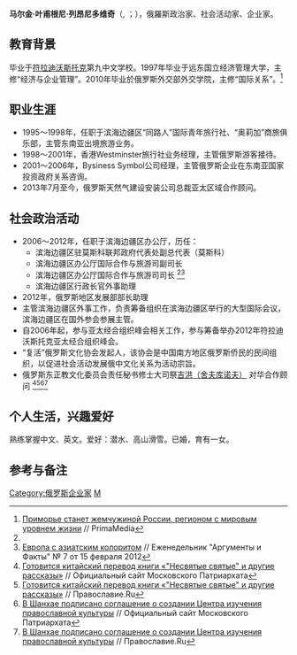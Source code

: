 '''马尔金·叶甫根尼·列昂尼多维奇'''（{{lang-ru|'''Евгений Леонидович Маркин'''}}, {{lang-en|'''Evgeny Markin'''}}；{{bd|1975年|1月20日}}），俄羅斯政治家、社会活动家、企业家。

== 教育背景 ==
毕业于[[海參崴|符拉迪沃斯托克]]第九中文学校。1997年毕业于远东国立经济管理大学，主修“经济与企业管理”。2010年毕业於俄罗斯外交部外交学院，主修“国际关系”。<ref name="PrimaMedia">[http://primamedia.ru/news/11.05.2012/205165/primore-stanet-zhemchuzhinoy-rossii-regionom-s-mirovim-urovnem-zhizni---evgeniy-.html Приморье станет жемчужиной России, регионом с мировым уровнем жизни] {{Wayback|url=http://primamedia.ru/news/11.05.2012/205165/primore-stanet-zhemchuzhinoy-rossii-regionom-s-mirovim-urovnem-zhizni---evgeniy-.html |date=20140714131408 }} // PrimaMedia</ref>

== 职业生涯 ==
* 1995～1998年，任职于滨海边疆区“同路人”国际青年旅行社、“奥莉加”商旅俱乐部，主管东南亚出境旅游业务。
* 1998～2001年，香港Westminster旅行社业务经理，主管俄罗斯游客接待。
* 2001～2006年，Bysiness Symbol公司经理，主管俄罗斯企业在东南亚国家投资政府关系咨询。
* 2013年7月至今，俄罗斯天然气建设安装公司总裁亚太区域合作顾问。

== 社会政治活动 == 
* 2006～2012年，任职于滨海边疆区办公厅，历任：
** 滨海边疆区驻莫斯科联邦政府代表处副总代表（莫斯科）
** 滨海边疆区办公厅国际合作与旅游司副司长
** 滨海边疆区办公厅国际合作与旅游司司长 <ref name="PrimaMedia" /><ref name="Аргументы и Факты">[http://www.vl.aif.ru/culture/art/56167 Европа с азиатским колоритом] {{Wayback|url=http://www.vl.aif.ru/culture/art/56167 |date=20210304044731 }} //  Еженедельник "Аргументы и Факты" № 7 от 15 февраля 2012</ref>
** 滨海边疆区行政长官外事助理
* 2012年，俄罗斯地区发展部部长助理
* 主管滨海边疆区外事工作，负责筹备组织在滨海边疆区举行的大型国际会议，滨海边疆区在国外参会参展主管。
* 自2006年起，参与亚太经合组织峰会相关工作，参与筹备举办2012年符拉迪沃斯托克亚太经合组织峰会。
* “复活”俄罗斯文化协会发起人，该协会是中国南方地区俄罗斯侨民的民间组织，以促进社会活动发展俄中文化关系为活动宗旨。
* 俄罗斯东正教文化委员会责任秘书修士大司祭[https://ru.wikipedia.org/wiki/%D0%A2%D0%B8%D1%85%D0%BE%D0%BD_(%D0%A8%D0%B5%D0%B2%D0%BA%D1%83%D0%BD%D0%BE%D0%B2) 吉洪（舍夫库诺夫）] {{Wayback|url=https://ru.wikipedia.org/wiki/%D0%A2%D0%B8%D1%85%D0%BE%D0%BD_(%D0%A8%D0%B5%D0%B2%D0%BA%D1%83%D0%BD%D0%BE%D0%B2) |date=20200811201522 }}对华合作顾问 <ref name="Patriarchia.ru">[http://www.patriarchia.ru/db/text/3672585.html Готовится китайский перевод книги «"Несвятые святые" и другие рассказы»] {{Wayback|url=http://www.patriarchia.ru/db/text/3672585.html |date=20210213220611 }} // Официальный сайт Московского Патриархата</ref><ref name="Pravoslavie.ru">[http://www.pravoslavie.ru/news/71432.htm Готовится китайский перевод книги «"Несвятые святые" и другие рассказы»] {{Wayback|url=http://www.pravoslavie.ru/news/71432.htm |date=20150924131329 }} // Православие.Ru</ref><ref name="Patriarchia.ru2">[http://www.patriarchia.ru/db/text/3672693.html В Шанхае подписано соглашение о создании Центра изучения православной культуры] {{Wayback|url=http://www.patriarchia.ru/db/text/3672693.html |date=20210303043339 }} // Официальный сайт Московского Патриархата</ref><ref name="Pravoslavie.ru2">[http://www.pravoslavie.ru/news/71442.htm В Шанхае подписано соглашение о создании Центра изучения православной культуры] {{Wayback|url=http://www.pravoslavie.ru/news/71442.htm |date=20150924131331 }} // Православие.Ru</ref>

== 个人生活，兴趣爱好 ==
熟练掌握中文、英文。爱好：潜水、高山滑雪。已婚，育有一女。

== 参考与备注 ==
<references/>
[[Category:俄罗斯企业家|Category:俄罗斯企业家]]
[[Category:俄羅斯正教徒|М]]